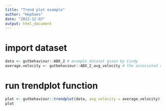 ```yaml
---
title: "Trend plot example"
author: "Hephaes"
date: "2022-12-03"
output: html_document
---
```


# import dataset 
```r
data <- gutbehaviour::ABX_2 # example dataset given by Cindy
average.velocity <- gutbehaviour::ABX_2_avg_velocity # the associated average velocity vector
```

# run trendplot function 
```r
plot <- gutbehaviour::trendplot(data, avg_velocity = average.velocity)
plot
```

